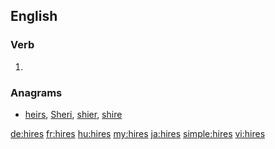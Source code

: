 {{also|hi-res}}
==English==

===Verb===
{{head|en|verb form}}

# {{en-third-person singular of|hire}}

===Anagrams===
* [[heirs#English|heirs]], [[Sheri#English|Sheri]], [[shier#English|shier]], [[shire#English|shire]]

[[de:hires]]
[[fr:hires]]
[[hu:hires]]
[[my:hires]]
[[ja:hires]]
[[simple:hires]]
[[vi:hires]]
